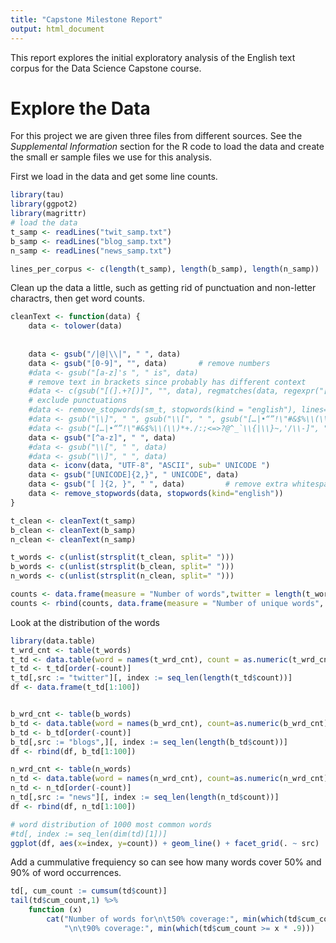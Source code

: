 ```yaml
---
title: "Capstone Milestone Report"
output: html_document
---
```

This report explores the initial exploratory analysis of the English text corpus for the Data Science Capstone course.

# Explore the Data
For this project we are given three files from different sources. See the *Supplemental Information* section for the R code to load the data and create the small er sample files we use for this analysis.

First we load in the data and get some line counts.
```r
library(tau)
library(ggpot2)
library(magrittr)
# load the data
t_samp <- readLines("twit_samp.txt")
b_samp <- readLines("blog_samp.txt")
n_samp <- readLines("news_samp.txt")

lines_per_corpus <- c(length(t_samp), length(b_samp), length(n_samp))
```

Clean up the data a little, such as getting rid of punctuation and non-letter charactrs, then get word counts.
```r
cleanText <- function(data) {
    data <- tolower(data)
    
    
    data <- gsub("/|@|\\|", " ", data)
    data <- gsub("[0-9]", "", data)       # remove numbers
    #data <- gsub("[a-z]'s ", " is", data)
    # remove text in brackets since probably has different context
    #data <- c(gsub("[(].+?[)]", "", data), regmatches(data, regexpr("[(].+?[)]", data)))
    # exclude punctuations
    #data <- remove_stopwords(sm_t, stopwords(kind = "english"), lines=TRUE)
    #data <- gsub("\\]", " ", gsub("\\[", " ", gsub("[…|•“”!\"#&$%\\(\\)*+./:;<=>?@^_`\\{|\\}~,'/\\-]", " ", data)))
    #data <- gsub("[…|•“”!\"#&$%\\(\\)*+./:;<=>?@^_`\\{|\\}~,'/\\-]", " ", data)
    data <- gsub("[^a-z]", " ", data)
    #data <- gsub("\\[", " ", data)
    #data <- gsub("\\]", " ", data)
    data <- iconv(data, "UTF-8", "ASCII", sub=" UNICODE ")
    data <- gsub("[UNICODE]{2,}", " UNICODE", data)
    data <- gsub("[ ]{2, }", " ", data)         # remove extra whitespaces
    data <- remove_stopwords(data, stopwords(kind="english"))
}

t_clean <- cleanText(t_samp)
b_clean <- cleanText(b_samp)
n_clean <- cleanText(n_samp)

t_words <- c(unlist(strsplit(t_clean, split=" ")))
b_words <- c(unlist(strsplit(b_clean, split=" ")))
n_words <- c(unlist(strsplit(n_clean, split=" ")))

counts <- data.frame(measure = "Number of words",twitter = length(t_words), blogs = length(b_words), news = length(n_words))
counts <- rbind(counts, data.frame(measure = "Number of unique words", twitter = length(unique(t_words)), blogs = length(unique(b_words)), news = length(unique(n_words))))
```


Look at the distribution of the words
```r
library(data.table)
t_wrd_cnt <- table(t_words)
t_td <- data.table(word = names(t_wrd_cnt), count = as.numeric(t_wrd_cnt))
t_td <- t_td[order(-count)]
t_td[,src := "twitter"][, index := seq_len(length(t_td$count))]
df <- data.frame(t_td[1:100])


b_wrd_cnt <- table(b_words)
b_td <- data.table(word = names(b_wrd_cnt), count=as.numeric(b_wrd_cnt))
b_td <- b_td[order(-count)]
b_td[,src := "blogs",][, index := seq_len(length(b_td$count))]
df <- rbind(df, b_td[1:100])

n_wrd_cnt <- table(n_words)
n_td <- data.table(word = names(n_wrd_cnt), count=as.numeric(n_wrd_cnt))
n_td <- n_td[order(-count)]
n_td[,src := "news"][, index := seq_len(length(n_td$count))]
df <- rbind(df, n_td[1:100])

# word distribution of 1000 most common words
#td[, index := seq_len(dim(td)[1])]
ggplot(df, aes(x=index, y=count)) + geom_line() + facet_grid(. ~ src)

```

Add a cummulative frequiency so can see how many words cover 50% and 90% of word occurrences.
```r
td[, cum_count := cumsum(td$count)]
tail(td$cum_count,1) %>%
    function (x)
        cat("Number of words for\n\t50% coverage:", min(which(td$cum_count >= x * .5,)),
            "\n\t90% coverage:", min(which(td$cum_count >= x * .9)))
```
